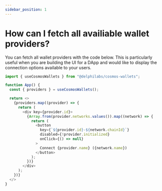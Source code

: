 ```yaml
---
sidebar_position: 1
---
```


# How can I fetch all availiable wallet providers?

You can fetch all wallet providers with the code below. This is particularly useful when you are building the UI for a DApp and would like to display the connection options available to your users.

```ts 
import { useCosmosWallets } from "@delphilabs/cosmos-wallets";

function App() {
  const { providers } = useCosmosWallets();

  return <>
    {providers.map((provider) => {
      return (
        <div key={provider.id}>
          {Array.from(provider.networks.values()).map((network) => {
            return (
              <button
                key={`${provider.id}-${network.chainId}`}
                disabled={!provider.initialized}
                onClick={() => null}
              >
                Connect {provider.name} ({network.name})
              </button>
            );
          })}
        </div>
      );
    })}
  </>
}
```
